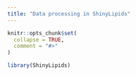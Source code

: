 ```yaml
---
title: "Data processing in ShinyLipids"
---
```


```r
knitr::opts_chunk$set(
  collapse = TRUE,
  comment = "#>"
)
```

```r
library(ShinyLipids)
```
